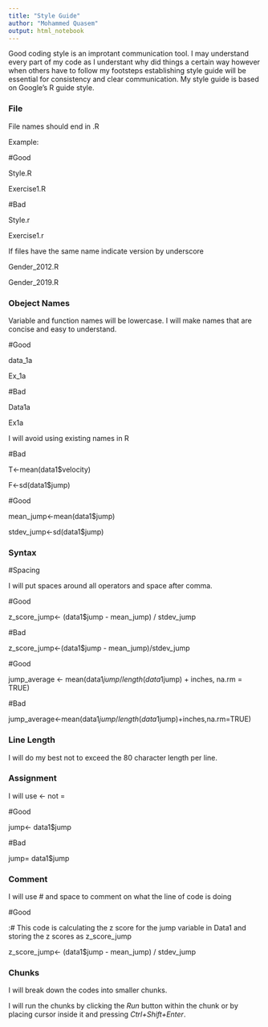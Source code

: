 ---
title: "Style Guide"
author: "Mohammed Quasem"
output: html_notebook
---
Good coding style is an improtant communication tool. I may understand every part of my code as I understant why did things a certain way however when others have to follow my footsteps establishing style guide will be essential for consistency and clear communication. My style guide is based on Google’s R guide style.


### File

File names should end in .R

Example:

#Good

Style.R

Exercise1.R

#Bad

Style.r

Exercise1.r

If files have the same name indicate version by underscore

Gender_2012.R

Gender_2019.R

### Obeject Names

Variable and function names will be lowercase. I will make names that are concise and easy to understand.

#Good

data_1a

Ex_1a

#Bad

Data1a

Ex1a


I will avoid using existing names in R

#Bad

T<-mean(data1$velocity)

F<-sd(data1$jump)

#Good

mean_jump<-mean(data1$jump)

stdev_jump<-sd(data1$jump)

### Syntax

#Spacing 

I will put spaces around all operators and space after comma.

#Good

z_score_jump<- (data1$jump - mean_jump) / stdev_jump

#Bad

z_score_jump<-(data1$jump - mean_jump)/stdev_jump


#Good

jump_average <- mean(data1$jump / length(data1$jump) + inches, na.rm = TRUE)

#Bad

jump_average<-mean(data1$jump/length(data1$jump)+inches,na.rm=TRUE)

### Line Length

I will do my best not to exceed the 80 character length per line.

### Assignment

I will use <- not =

#Good

jump<- data1$jump

#Bad

jump= data1$jump

### Comment

I will use # and space to comment on what the line of code is doing

#Good


:# This code is calculating the z score for the jump variable in Data1 and
storing the z scores as z_score_jump

z_score_jump<- (data1$jump - mean_jump) / stdev_jump

### Chunks

I will break down the codes into smaller chunks.

I will run the chunks by clicking the *Run* button within the chunk or by placing cursor inside it and pressing *Ctrl+Shift+Enter*. 

